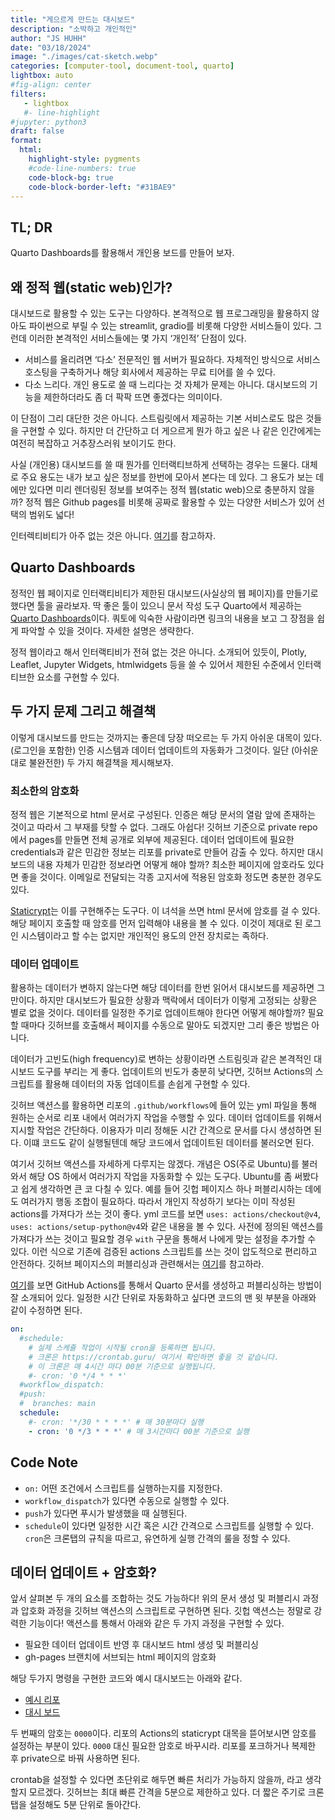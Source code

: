 ```yaml
---
title: "게으르게 만드는 대시보드" 
description: "소박하고 개인적인"   
author: "JS HUHH"
date: "03/18/2024"
image: "./images/cat-sketch.webp"
categories: [computer-tool, document-tool, quarto]
lightbox: auto
#fig-align: center
filters:
   - lightbox
   #- line-highlight
#jupyter: python3
draft: false
format:
  html:
    highlight-style: pygments
    #code-line-numbers: true
    code-block-bg: true
    code-block-border-left: "#31BAE9"
---
```


## TL; DR
Quarto Dashboards를 활용해서 개인용 보드를 만들어 보자. 

## 왜 정적 웹(static web)인가? 

대시보드로 활용할 수 있는 도구는 다양하다. 본격적으로 웹 프로그래밍을 활용하지 않아도 파이썬으로 부릴 수 있는 streamlit, gradio를 비롯해 다양한 서비스들이 있다. 그런데 이러한 본격적인 서비스들에는 몇 가지 '개인적' 단점이 있다.

- 서비스를 올리려면 '다소' 전문적인 웹 서버가 필요하다. 자체적인 방식으로 서비스 호스팅을 구축하거나 해당 회사에서 제공하는 무료 티어를 쓸 수 있다. 
- 다소 느리다. 개인 용도로 쓸 때 느리다는 것 자체가 문제는 아니다. 대시보드의 기능을 제한하더라도 좀 더 팍팍 뜨면 좋겠다는 의미이다. 

이 단점이 그리 대단한 것은 아니다. 스트림릿에서 제공하는 기본 서비스로도 많은 것들을 구현할 수 있다. 하지만 더 간단하고 더 게으르게 뭔가 하고 싶은 나 같은 인간에게는 여전히 복잡하고 거추장스러워 보이기도 한다. 

사실 (개인용) 대시보드를 쓸 때 뭔가를 인터랙티브하게 선택하는 경우는 드물다. 대체로 주요 용도는 내가 보고 싶은 정보를 한번에 모아서 본다는 데 있다. 그 용도가 보는 데에만 있다면 미리 렌더링된 정보를 보여주는 정적 웹(static web)으로 충분하지 않을까? 정적 웹은 Github pages를 비롯해 공짜로 활용할 수 있는 다양한 서비스가 있어 선택의 범위도 넓다! 

:::{ .column-margin}
인터렉티비티가 아주 없는 것은 아니다. [여기](https://quarto.org/docs/dashboards/interactivity)를 참고하자. 
:::

## Quarto Dashboards

정적인 웹 페이지로 인터랙티비티가 제한된 대시보드(사실상의 웹 페이지)를 만들기로 했다면 툴을 골라보자. 딱 좋은 툴이 있으니 문서 작성 도구 Quarto에서 제공하는 [Quarto Dashboards](https://quarto.org/docs/dashboards/){ target="_blank" }이다. 쿼토에 익숙한 사람이라면 링크의 내용을 보고 그 장점을 쉽게 파악할 수 있을 것이다. 자세한 설명은 생략한다. 

:::{ .column-margin }
정적 웹이라고 해서 인터랙티비가 전혀 없는 것은 아니다. 소개되어 있듯이, Plotly, Leaflet, Jupyter Widgets, htmlwidgets 등을 쓸 수 있어서 제한된 수준에서 인터랙티브한 요소를 구현할 수 있다. 
:::

## 두 가지 문제 그리고 해결책 

이렇게 대시보드를 만드는 것까지는 좋은데 당장 떠오르는 두 가지 아쉬운 대목이 있다. (로그인을 포함한) 인증 시스템과 데이터 업데이트의 자동화가 그것이다. 일단 (아쉬운대로 불완전한) 두 가지 해결책을 제시해보자. 

### 최소한의 암호화 

정적 웹은 기본적으로 html 문서로 구성된다. 인증은 해당 문서의 열람 앞에 존재하는 것이고 따라서 그 부재를 탓할 수 없다. 그래도 아쉽다! 깃허브 기준으로 private repo에서 pages를 만들면 전체 공개로 외부에 제공된다. 데이터 업데이트에 필요한 credentials과 같은 민감한 정보는 리포를 private로 만들어 감출 수 있다. 하지만 대시 보드의 내용 자체가 민감한 정보라면 어떻게 해야 할까? 최소한 페이지에 암호라도 있다면 좋을 것이다. 이메일로 전달되는 각종 고지서에 적용된 암호화 정도면 충분한 경우도 있다. 

[Staticrypt](https://github.com/robinmoisson/staticrypt){target="_blank"}는 이를 구현해주는 도구다. 이 녀석을 쓰면 html 문서에 암호를 걸 수 있다. 해당 페이지 호출할 때 암호를 먼저 입력해야 내용을 볼 수 있다. 이것이 제대로 된 로그인 시스템이라고 할 수는 없지만 개인적인 용도의 안전 장치로는 족하다.

### 데이터 업데이트 

활용하는 데이터가 변하지 않는다면 해당 데이터를 한번 읽어서 대시보드를 제공하면 그만이다. 하지만 대시보드가 필요한 상황과 맥락에서 데이터가 이렇게 고정되는 상황은 별로 없을 것이다. 데이터를 일정한 주기로 업데이트해야 한다면 어떻게 해야할까? 필요할 때마다 깃허브를 호출해서 페이지를 수동으로 말아도 되겠지만 그리 좋은 방법은 아니다. 

데이터가 고빈도(high frequency)로 변하는 상황이라면 스트림릿과 같은 본격적인 대시보드 도구를 부리는 게 좋다. 업데이트의 빈도가 충분히 낮다면, 깃허브 Actions의 스크립트를 활용해 데이터의 자동 업데이트를 손쉽게 구현할 수 있다. 

깃허브 액션스를 활용하면 리포의 `.github/workflows`에 들어 있는 yml 파일을 통해 원하는 순서로 리포 내에서 여러가지 작업을 수행할 수 있다. 데이터 업데이트를 위해서 지시할 작업은 간단하다. 이용자가 미리 정해둔 시간 간격으로 문서를 다시 생성하면 된다. 이떄 코드도 같이 실행될텐데 해당 코드에서 업데이트된 데이터를 불러오면 된다. 

:::{ .column-margin }
여기서 깃허브 액션스를 자세하게 다루지는 않겠다. 개념은 OS(주로 Ubuntu)를 불러와서 해당 OS 하에서 여러가지 작업을 자동화할 수 있는 도구다. Ubuntu를 좀 써봤다고 쉽게 생각하면 큰 코 다칠 수 있다. 예를 들어 깃헙 페이지스 하나 퍼블리시하는 데에도 여러가지 행동 조합이 필요하다. 따라서 개인지 작성하기 보다는 이미 작성된 actions를 가져다가 쓰는 것이 좋다. yml 코드를 보면 `uses: actions/checkout@v4`, `uses: actions/setup-python@v4`와 같은 내용을 볼 수 있다. 사전에 정의된 액션스를 가져다가 쓰는 것이고 필요할 경우 `with` 구문을 통해서 나에게 맞는 설정을 추가할 수 있다. 이런 식으로 기존에 검증된 actions 스크립트를 쓰는 것이 압도적으로 편리하고 안전하다. 깃허브 페이지스의 퍼블리싱과 관련해서는 [여기](https://github.com/anarinsk/test_github-pages)를 참고하라.
:::

[여기](https://quarto.org/docs/publishing/github-pages.html#publish-action)를 보면 GitHub Actions를 통해서 Quarto 문서를 생성하고 퍼블리싱하는 방법이 잘 소개되어 있다. 일정한 시간 단위로 자동화하고 싶다면 코드의 맨 윗 부분을 아래와 같이 수정하면 된다. 

```yml 
on:
  #schedule:
    # 실제 스케쥴 작업이 시작될 cron을 등록하면 됩니다.
    # 크론은 https://crontab.guru/ 여기서 확인하면 좋을 것 같습니다.
    # 이 크론은 매 4시간 마다 00분 기준으로 실행됩니다.
    #- cron: '0 */4 * * *'  
  #workflow_dispatch:    
  #push:
  #  branches: main
  schedule:
    #- cron: '*/30 * * * *' # 매 30분마다 실행
    - cron: '0 */3 * * *' # 매 3시간마다 00분 기준으로 실행 
```

::: { .callout-note }
# Code Note 
- `on:` 어떤 조건에서 스크립트를 실행하는지를 지정한다. 
- `workflow_dispatch`가 있다면 수동으로 실행할 수 있다. 
- `push`가 있다면 푸시가 발생했을 때 실행된다. 
- `schedule`이 있다면 일정한 시간 혹은 시간 간격으로 스크립트를 실행할 수 있다. `cron`은 크론탭의 규칙을 따르고, 유연하게 실행 간격의 룰을 정할 수 있다. 
:::


## 데이터 업데이트 + 암호화?

앞서 살펴본 두 개의 요소를 조합하는 것도 가능하다! 위의 문서 생성 및 퍼블리시 과정과 압호화 과정을 깃허브 액션스의 스크립트로 구현하면 된다. 깃헙 액션스는 정말로 강력한 기능이다! 액션스를 통해서 아래와 같은 두 가지 과정을 구현할 수 있다. 

- 필요한 데이터 업데이트 반영 후 대시보드 html 생성 및 퍼블리싱 
- gh-pages 브랜치에 서브되는 html 페이지의 암호화 

해당 두가지 명령을 구현한 코드와 예시 대시보드는 아래와 같다. 

- [예시 리포](https://github.com/anarinsk/example_pages-with-password){ target="_blank" }
- [대시 보드](https://anarinsk.github.io/example_pages-with-password/){ target="_blank" }

두 번째의 암호는 `0000`이다. 리포의 Actions의 staticrypt 대목을 뜯어보시면 암호를 설정하는 부분이 있다. `0000` 대신 필요한 암호로 바꾸시라. 리포를 포크하거나 복제한 후 private으로 바꿔 사용하면 된다.

:::{ .column-margin }
crontab을 설정할 수 있다면 초단위로 해두면 빠른 처리가 가능하지 않을까, 라고 생각할지 모르겠다. 깃허브는 최대 빠른 간격을 5분으로 제한하고 있다. 더 짧은 주기로 크론탭을 설정해도 5분 단위로 돌아간다. 
:::